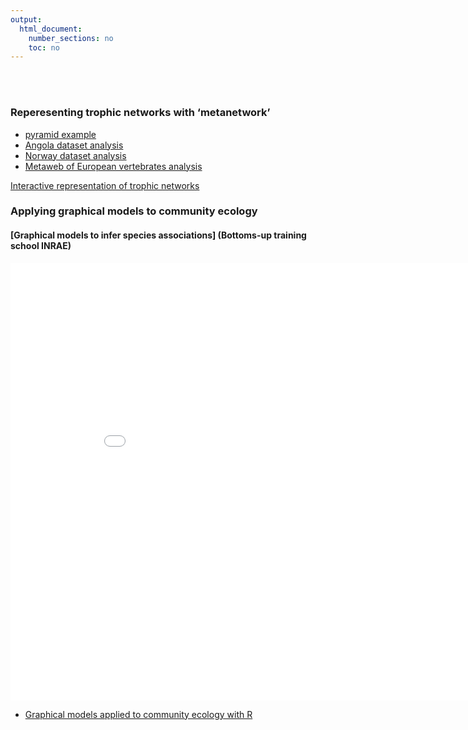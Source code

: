 ```yaml
---
output:
  html_document:
    number_sections: no
    toc: no
---	
```


<br/><br/> 

### Reperesenting trophic networks with 'metanetwork'

- [pyramid example](https://marcohlmann.github.io/metanetwork/articles/pyramid.html)
- [Angola dataset analysis](https://marcohlmann.github.io/metanetwork/articles/angola.html)
- [Norway dataset analysis](https://marcohlmann.github.io/metanetwork/articles/vertebrates.html)
- [Metaweb of European vertebrates analysis](https://marcohlmann.github.io/metanetwork/articles/vertebrates.html)

[Interactive representation of trophic networks](https://shiny.osug.fr/app/ecological-networks)

### Applying graphical models to community ecology

#### [Graphical models to infer species associations] (Bottoms-up training school INRAE)

<div style="text-align:center;">
<embed src="documents/Training_school_Ohlmann_multispecies.pdf" width='900' height='700' allowfullscreen webkitallowfullscreen></embed>
</div>

- [Graphical models applied to community ecology with R](tuto_graphical_models.html)
